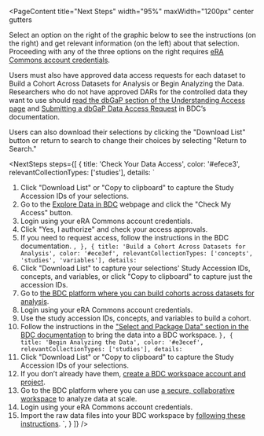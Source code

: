 
<PageContent 
  title="Next Steps"
  width="95%" maxWidth="1200px" center gutters
>
  Select an option on the right of the graphic below to see the instructions
  (on the right) and get relevant information (on the left) about that selection.
  Proceeding with any of the three options on the right
  requires [eRA Commons account credentials](https://www.era.nih.gov/register-accounts/understanding-era-commons-accounts.htm). 

  Users must also have approved data access requests for each dataset to Build a
  Cohort Across Datasets for Analysis or Begin Analyzing the Data. Researchers who do not have approved DARs for the controlled data they want to use
  should [read the dbGaP section of the Understanding Access page](https://bdcatalyst.gitbook.io/biodata-catalyst-documentation/written-documentation/data-access/understanding-access-requirements-for-biodata-catalyst\#dbgap) and [Submitting a dbGaP Data Access Request](https://bdcatalyst.gitbook.io/biodata-catalyst-documentation/written-documentation/data-access/submitting-a-dbgap-data-access-request) in BDC’s documentation.

  Users can also download their selections by clicking the "Download List" button or return to search to change their choices by selecting "Return to Search."

  <NextSteps steps={[
    {
      title: 'Check Your Data Access',
      color: '#efece3',
      relevantCollectionTypes: ['studies'],
      details: `
1. Click "Download List" or "Copy to clipboard" to capture the Study Accession IDs of your selections. 
2. Go to the [Explore Data in BDC](/use-bdc/explore-data/#requirements-for-accessing-bdc-hosted-data) webpage and click the "Check My Access" button. 
3. Login using your eRA Commons account credentials. 
4. Click "Yes, I authorize" and check your access approvals.
5. If you need to request access, follow the instructions in the BDC documentation.
      `,
    },
    {
      title: 'Build a Cohort Across Datasets for Analysis',
      color: '#ece3ef',
      relevantCollectionTypes: ['concepts', 'studies', 'variables'],
      details: `
1. Click "Download List" to capture your selections' Study Accession IDs, concepts, and variables, or click "Copy to clipboard" to capture just the accession IDs.   
2. Go to [the BDC platform where you can build cohorts across datasets for analysis](https://picsure.biodatacatalyst.nhlbi.nih.gov/psamaui/login).   
3. Login using your eRA Commons account credentials.  
4. Use the study accession IDs, concepts, and variables to build a cohort.  
5. Follow the instructions in the ["Select and Package Data" section in the BDC documentation](https://bdcatalyst.gitbook.io/biodata-catalyst-documentation/written-documentation/explore-available-data/pic-sure-for-biodata-catalyst-user-guide/pic-sure-open-access-vs.-pic-sure-authorized-access/search-authorized-access#select-and-package-data+) to bring the data into a BDC workspace.
      `
    },
    {
      title: 'Begin Analyzing the Data',
      color: '#e3ecef',
      relevantCollectionTypes: ['studies'],
      details: `
1. Click "Download List" or "Copy to clipboard" to capture the Study Accession IDs of your selections.  
2. If you don’t already have them, [create a BDC workspace account and project](/use-bdc/analyze-data).  
3. Go to the BDC platform where you can use [a secure, collaborative workspace](https://accounts.sb.biodatacatalyst.nhlbi.nih.gov/auth/login?next=https%3A%2F%2Faccounts.sb.biodatacatalyst.nhlbi.nih.gov%2Foauth2%2Fauthorization%3Fresponse_type%3Dcode%26client_id%3D74735b722c33498cb981b6b6e24f659f%26redirect_uri%3Dhttps%253A%252F%252Fplatform.sb.biodatacatalyst.nhlbi.nih.gov%252Foauth2%252Fredirect%26state%3DV6tMqHD29FVRoG3HJy8iYhXLTtTB6v%26client_next%3Dhttps%253A%252F%252Fplatform.sb.biodatacatalyst.nhlbi.nih.gov%252F%26scope%3Dopenid%26nonce%3D49456324535888103221696441001) to analyze data at scale.  
4. Login using your eRA Commons account credentials.  
5. Import the raw data files into your BDC workspace by [following these instructions](https://sb-biodatacatalyst.readme.io/docs/import-data-from-biodata-catalyst-powered-by-gen3).
      `,
    }
  ]} />
  
</PageContent>

